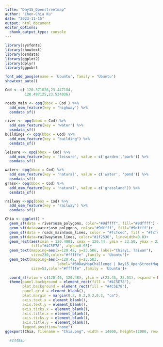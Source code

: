 ```yaml
---
title: "Day15_Openstreetmap"
author: "Chen-Chia Ku"
date: "2023-11-15"
output: html_document
editor_options: 
  chunk_output_type: console
---
```


```r
library(sysfonts)
library(showtext)
library(osmdata)
library(ggplot2)
library(dplyr)
library(ggpubr)

```

```r
font_add_google(name = 'Ubuntu', family = 'Ubuntu')
showtext_auto()

```

```r
Cod <- c( 120.371026,23.447184,
         120.497125,23.534036)

roads_main <- opq(bbox = Cod ) %>%
  add_osm_feature(key = 'highway') %>%
  osmdata_sf()

river <- opq(bbox = Cod) %>%
  add_osm_feature(key = 'water') %>%
  osmdata_sf()
buildings <- opq(bbox = Cod) %>%
  add_osm_feature(key = "building") %>%
  osmdata_sf()

leisure <- opq(bbox = Cod) %>%
  add_osm_feature(key = 'leisure', value = c('garden','park')) %>%
  osmdata_sf()

water<- opq(bbox = Cod) %>%
  add_osm_feature(key = 'natural', value = c('water', 'pond')) %>%
  osmdata_sf()
grass<- opq(bbox = Cod) %>%
  add_osm_feature(key = 'natural', value = c('grassland')) %>%
  osmdata_sf()

railway <-opq(bbox = Cod) %>%
  add_osm_feature(key = 'railway') %>%
  osmdata_sf()


```

```r
Chia <- ggplot() +
  geom_sf(data = river$osm_polygons, color="#9dffff", fill="#9dffff") +
  geom_sf(data=water$osm_polygons, color="#9dffff", fill="#9dffff")+
  geom_sf(data = roads_main$osm_lines, color = "#fcfced", fill = "#fcfced") +
  geom_sf(data=railway$osm_lines, color="#1f2530", linewidth=0.8)+
  geom_rect(aes(xmin = 120.4001, xmax = 120.44, ymin = 23.50, ymax = 23.5098), 
            fill="#4C5E78", alpha=0.95)+
  geom_text(mapping=aes(x=120.42, y=23.506, label="Chiayi, Taiwan"), 
            size=230,color="#fffffe" ,family = 'Ubuntu')+
  geom_text(mapping=aes(x=120.42, y=23.503, 
                        label="#30DayMapChallenge | Day15_OpenStreetMap | @jjakon11"), 
            size=53,color="#fffffe" ,family = 'Ubuntu')+
  
  coord_sf(xlim = c(120.40, 120.48), ylim = c(23.45, 23.51), expand = FALSE, crs=4326)+
  theme(panel.background = element_rect(fill = "#4C5E78"), 
        plot.background = element_rect(fill = "#4C5E78"),
        panel.grid = element_blank(), 
        plot.margin = margin(0.2, 0.2,0.2,0.2, "cm"),
        axis.text.x = element_blank(),
        axis.text.y = element_blank(),
        axis.ticks.x = element_blank(),
        axis.title.x = element_blank(),
        axis.ticks.y = element_blank(),
        axis.title.y = element_blank(),
        legend.position="none")
ggexport(Chia, filename = "Chia.png", width = 14600, height=12000, res=900)
  
  #34485b
  

```
